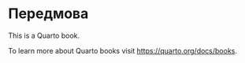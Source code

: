 # Передмова {.unnumbered}

This is a Quarto book.

To learn more about Quarto books visit <https://quarto.org/docs/books>.